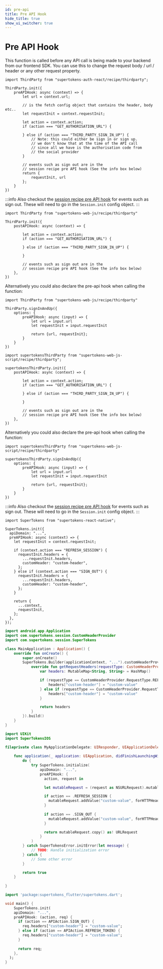 ```yaml
---
id: pre-api
title: Pre API Hook
hide_title: true
show_ui_switcher: true
---
```



# Pre API Hook

This function is called before any API call is being made to your backend from our frontend SDK. You can use this to change the request body / url / header or any other request property.


<PreBuiltOrCustomUISwitcher>

<PreBuiltUIContent>


<FrontendPreBuiltUITabs>
<TabItem value="reactjs">

```tsx
import ThirdParty from "supertokens-auth-react/recipe/thirdparty";

ThirdParty.init({
    preAPIHook: async (context) => {
        let url = context.url;
        
        // is the fetch config object that contains the header, body etc..
        let requestInit = context.requestInit;

        let action = context.action;
        if (action === "GET_AUTHORISATION_URL") {

        } else if (action === "THIRD_PARTY_SIGN_IN_UP") {
            // Note: this could either be sign in or sign up.
            // we don't know that at the time of the API call
            // since all we have is the authorisation code from
            // the social provider
        }

        // events such as sign out are in the 
        // session recipe pre API hook (See the info box below)
        return {
            requestInit, url
        };
    }
})
```


</TabItem>

</FrontendPreBuiltUITabs>

:::info
Also checkout the [session recipe pre API hook](/docs/session/advanced-customizations/frontend-hooks/pre-api) for events such as sign out. These will need to go in the `Session.init` config object.
:::

</PreBuiltUIContent>

<CustomUIContent>

<FrontendCustomUITabs>
<TabItem value="web">

<NpmOrScriptTabs>
<TabItem value="npm">

```tsx
import ThirdParty from "supertokens-web-js/recipe/thirdparty"

ThirdParty.init({
    postAPIHook: async (context) => {

        let action = context.action;
        if (action === "GET_AUTHORISATION_URL") {

        } else if (action === "THIRD_PARTY_SIGN_IN_UP") {

        } 

        // events such as sign out are in the 
        // session recipe pre API hook (See the info box below)
    },
})

```

Alternatively you could also declare the pre-api hook when calling the function:


```tsx
import ThirdParty from "supertokens-web-js/recipe/thirdparty"

ThirdParty.signInAndUp({
    options: {
        preAPIHook: async (input) => {
            let url = input.url
            let requestInit = input.requestInit

            return {url, requestInit}; 
        }
    }
})

```


</TabItem>
<TabItem value="script">

```tsx
import supertokensThirdParty from "supertokens-web-js-script/recipe/thirdparty";

supertokensThirdParty.init({
    postAPIHook: async (context) => {

        let action = context.action;
        if (action === "GET_AUTHORISATION_URL") {

        } else if (action === "THIRD_PARTY_SIGN_IN_UP") {

        }

        // events such as sign out are in the 
        // session recipe pre API hook (See the info box below)
    },
})

```


Alternatively you could also declare the pre-api hook when calling the function:


```tsx
import supertokensThirdParty from "supertokens-web-js-script/recipe/thirdparty"

supertokensThirdParty.signInAndUp({
    options: {
        preAPIHook: async (input) => {
            let url = input.url
            let requestInit = input.requestInit

            return {url, requestInit}; 
        }
    }
})

```

</TabItem>
</NpmOrScriptTabs>

:::info
Also checkout the [session recipe pre API hook](/docs/session/advanced-customizations/frontend-hooks/pre-api) for events such as sign out. These will need to go in the `Session.init` config object.
:::

</TabItem>

<TabItem value="mobile">

<FrontendMobileSubTabs>

<!-- COPY SECTION -->
<!-- ./thirdpartyemailpassword/advanced-customizations/frontend-hooks/pre-api.mdx -->
<!-- 1 -->

<TabItem value="reactnative">

```tsx
import SuperTokens from "supertokens-react-native";

SuperTokens.init({
  apiDomain: "...",
  preAPIHook: async (context) => {
    let requestInit = context.requestInit;

    if (context.action === "REFRESH_SESSION") {
      requestInit.headers = {
        ...requestInit.headers,
        customHeader: "custom-header",
      };
    } else if (context.action === "SIGN_OUT") {
      requestInit.headers = {
        ...requestInit.headers,
        customHeader: "custom-header",
      };
    }

    return {
      ...context,
      requestInit,
    };
  },
});

```

</TabItem>

<TabItem value="android">

```kotlin
import android.app.Application
import com.supertokens.session.CustomHeaderProvider
import com.supertokens.session.SuperTokens

class MainApplication : Application() {
    override fun onCreate() {
        super.onCreate()
        SuperTokens.Builder(applicationContext, "...").customHeaderProvider(object : CustomHeaderProvider {
            override fun getRequestHeaders(requestType: CustomHeaderProvider.RequestType?): MutableMap<String, String> {
                var headers: MutableMap<String, String> = HashMap()

                if (requestType == CustomHeaderProvider.RequestType.REFRESH) {
                    headers["custom-header"] = "custom-value"
                } else if (requestType == CustomHeaderProvider.RequestType.SIGN_OUT) {
                    headers["custom-header"] = "custom-value"
                }

                return headers
            }
        }).build()
    }
}
```

</TabItem>

<TabItem value="ios">

```swift
import UIKit
import SuperTokensIOS

fileprivate class MyApplicationDelegate: UIResponder, UIApplicationDelegate {
    
    func application(_ application: UIApplication, didFinishLaunchingWithOptions launchOptions: [UIApplication.LaunchOptionsKey: Any]?) -> Bool {
        do {
            try SuperTokens.initialize(
                apiDomain: "...",
                preAPIHook: {
                  action, request in

                  let mutableRequest = (request as NSURLRequest).mutableCopy() as! NSMutableURLRequest

                  if action == .REFRESH_SESSION {
                    mutableRequest.addValue("custom-value", forHTTPHeaderField: "custom-header")
                  }
                  
                  if action == .SIGN_OUT {
                    mutableRequest.addValue("custom-value", forHTTPHeaderField: "custom-header")
                  }

                  return mutableRequest.copy() as! URLRequest
                }
            )
        } catch SuperTokensError.initError(let message) {
            // TODO: Handle initialization error
        } catch {
            // Some other error
        }

        return true
    }
    
}
```

</TabItem>

<TabItem value="flutter">

```dart
import 'package:supertokens_flutter/supertokens.dart';

void main() {
    SuperTokens.init(
    apiDomain: "...",
    preAPIHook: (action, req) {
      if (action == APIAction.SIGN_OUT) {
        req.headers["custom-header"] = "custom-value";
      } else if (action == APIAction.REFRESH_TOKEN) {
        req.headers["custom-header"] = "custom-value";
      }
      
      return req;
    },
  );
}
```

</TabItem>

<!-- END COPY SECTION -->

</FrontendMobileSubTabs>

</TabItem>

</FrontendCustomUITabs>

</CustomUIContent>

</PreBuiltOrCustomUISwitcher>

